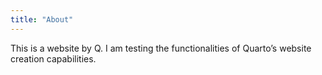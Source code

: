 ```yaml
---
title: "About"
---
```


This is a website by Q. I am testing the functionalities of Quarto's website creation capabilities.
